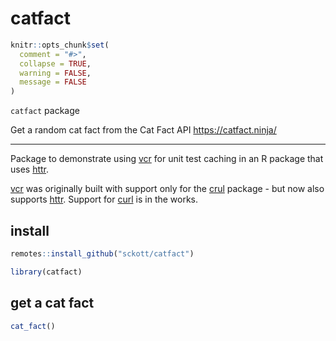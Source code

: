 catfact
=======

```r
knitr::opts_chunk$set(
  comment = "#>",
  collapse = TRUE,
  warning = FALSE,
  message = FALSE
)
```

`catfact` package

Get a random cat fact from the Cat Fact API <https://catfact.ninja/>


----

Package to demonstrate using [vcr][] for unit test caching in an R package that uses [httr][].

[vcr][] was originally built with support only for the [crul][] package - but now also supports [httr][]. Support for [curl][] is in the works.

## install

```r
remotes::install_github("sckott/catfact")
```

```r
library(catfact)
```

## get a cat fact

```r
cat_fact()
```


[vcr]: https://github.com/ropensci/vcr
[crul]: https://github.com/ropensci/crul
[httr]: https://github.com/r-lib/httr
[curl]: https://github.com/jeroen/curl
